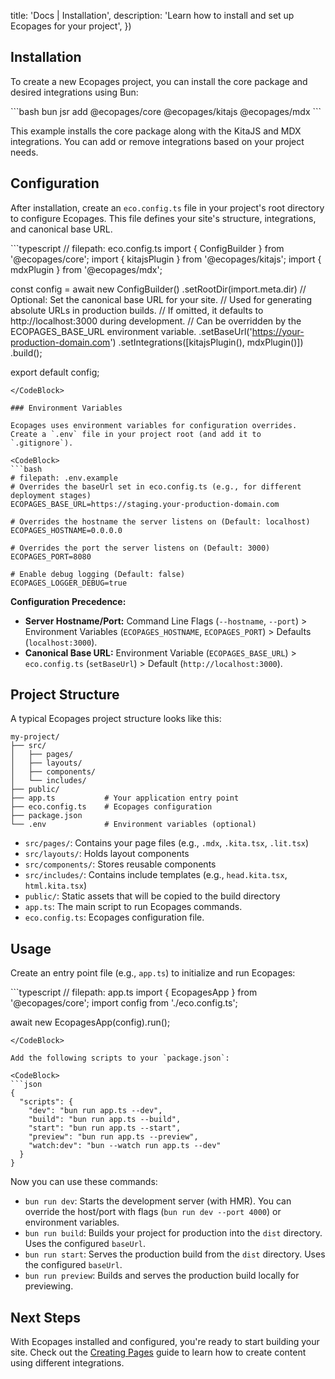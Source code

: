 

  title: 'Docs | Installation',
  description: 'Learn how to install and set up Ecopages for your project',
})

## Installation

To create a new Ecopages project, you can install the core package and desired integrations using Bun:

<CodeBlock>
```bash
bun jsr add @ecopages/core @ecopages/kitajs @ecopages/mdx
```
</CodeBlock>

This example installs the core package along with the KitaJS and MDX integrations. You can add or remove integrations based on your project needs.

## Configuration

After installation, create an `eco.config.ts` file in your project's root directory to configure Ecopages. This file defines your site's structure, integrations, and canonical base URL.

<CodeBlock>
```typescript
// filepath: eco.config.ts
import { ConfigBuilder } from '@ecopages/core';
import { kitajsPlugin } from '@ecopages/kitajs';
import { mdxPlugin } from '@ecopages/mdx';

const config = await new ConfigBuilder()
  .setRootDir(import.meta.dir)
  // Optional: Set the canonical base URL for your site.
  // Used for generating absolute URLs in production builds.
  // If omitted, it defaults to http://localhost:3000 during development.
  // Can be overridden by the ECOPAGES_BASE_URL environment variable.
  .setBaseUrl('https://your-production-domain.com') 
  .setIntegrations([kitajsPlugin(), mdxPlugin()])
  .build();

export default config;
```
</CodeBlock>

### Environment Variables

Ecopages uses environment variables for configuration overrides. Create a `.env` file in your project root (and add it to `.gitignore`).

<CodeBlock>
```bash
# filepath: .env.example
# Overrides the baseUrl set in eco.config.ts (e.g., for different deployment stages)
ECOPAGES_BASE_URL=https://staging.your-production-domain.com

# Overrides the hostname the server listens on (Default: localhost)
ECOPAGES_HOSTNAME=0.0.0.0

# Overrides the port the server listens on (Default: 3000)
ECOPAGES_PORT=8080

# Enable debug logging (Default: false)
ECOPAGES_LOGGER_DEBUG=true 
```
</CodeBlock>

**Configuration Precedence:**

*   **Server Hostname/Port:** Command Line Flags (`--hostname`, `--port`) > Environment Variables (`ECOPAGES_HOSTNAME`, `ECOPAGES_PORT`) > Defaults (`localhost:3000`).
*   **Canonical Base URL:** Environment Variable (`ECOPAGES_BASE_URL`) > `eco.config.ts` (`setBaseUrl`) > Default (`http://localhost:3000`).

## Project Structure

A typical Ecopages project structure looks like this:

```
my-project/
├── src/
│   ├── pages/
│   ├── layouts/
│   ├── components/
│   └── includes/
├── public/
├── app.ts           # Your application entry point
├── eco.config.ts    # Ecopages configuration
├── package.json
└── .env             # Environment variables (optional)
```

- `src/pages/`: Contains your page files (e.g., `.mdx`, `.kita.tsx`, `.lit.tsx`)
- `src/layouts/`: Holds layout components
- `src/components/`: Stores reusable components
- `src/includes/`: Contains include templates (e.g., `head.kita.tsx`, `html.kita.tsx`)
- `public/`: Static assets that will be copied to the build directory
- `app.ts`: The main script to run Ecopages commands.
- `eco.config.ts`: Ecopages configuration file.

## Usage

Create an entry point file (e.g., `app.ts`) to initialize and run Ecopages:

<CodeBlock>
```typescript
// filepath: app.ts
import { EcopagesApp } from '@ecopages/core';
import config from './eco.config.ts';

await new EcopagesApp(config).run(); 
```
</CodeBlock>

Add the following scripts to your `package.json`:

<CodeBlock>
```json
{
  "scripts": {
    "dev": "bun run app.ts --dev",
    "build": "bun run app.ts --build",
    "start": "bun run app.ts --start",
    "preview": "bun run app.ts --preview",
    "watch:dev": "bun --watch run app.ts --dev" 
  }
}
``` 
</CodeBlock>

Now you can use these commands:

- `bun run dev`: Starts the development server (with HMR). You can override the host/port with flags (`bun run dev --port 4000`) or environment variables.
- `bun run build`: Builds your project for production into the `dist` directory. Uses the configured `baseUrl`.
- `bun run start`: Serves the production build from the `dist` directory. Uses the configured `baseUrl`.
- `bun run preview`: Builds and serves the production build locally for previewing.

## Next Steps

With Ecopages installed and configured, you're ready to start building your site. Check out the [Creating Pages](/docs/guides/creating-pages) guide to learn how to create content using different integrations.